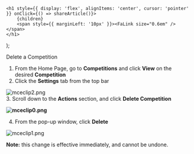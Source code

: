 

    <h1 style={{ display: 'flex', alignItems: 'center', cursor: 'pointer' }} onClick={() => shareArticle()}>
        {children} 
        <span style={{ marginLeft: '10px' }}><FaLink size="0.6em" /></span>
    </h1>
);

<ToastContainer />

<ClickableTitle>Delete a Competition</ClickableTitle>




1. From the Home Page, go to **Competitions** and click **View** on the desired **Competition**  
2. Click the **Settings** tab from the top bar


![mceclip2.png](../../../resources/article-images/14233172712979-Delete-a-Competition_1.png)  
3. Scroll down to the **Actions** section, and click **Delete Competition**


**![mceclip0.png](../../../resources/article-images/14233172712979-Delete-a-Competition_2.png)**


4. From the pop-up window, click **Delete** 


![mceclip1.png](../../../resources/article-images/14233172712979-Delete-a-Competition_3.png)


**Note:** this change is effective immediately, and cannot be undone. 



